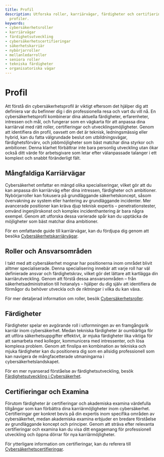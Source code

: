 ```yaml
---
title: Profil
description: Utforska roller, karriärvägar, färdigheter och certifieringar inom cybersäkerhet
  profiler.
keywords:
- cybersäkerhetsroller
- karriärvägar
- färdighetsutveckling
- cybersäkerhetscertifieringar
- säkerhetskarriär
- nybörjarroller
- mellanledarroller
- seniora roller
- tekniska färdigheter
- organisatoriska vägar
---
```


# Profil

Att förstå din cybersäkerhetsprofil är viktigt eftersom det hjälper dig att definiera var du befinner dig i din professionella resa och vart du vill nå. En cybersäkerhetsprofil kombinerar dina aktuella färdigheter, erfarenheter, intressen och mål, och fungerar som en vägkarta för att anpassa dina karriärval med rätt roller, certifieringar och utvecklingsmöjligheter. Genom att identifiera din profil, oavsett om det är teknisk, ledningsmässig eller hybrid, kan du fatta välgrundade beslut om utbildningsvägar, färdighetsförvärv, och jobbmöjligheter som bäst matchar dina styrkor och ambitioner. Denna klarhet förbättrar inte bara personlig utveckling utan ökar också ditt värde för arbetsgivare som letar efter välanpassade talanger i ett komplext och snabbt föränderligt fält.

## Mångfaldiga Karriärvägar

Cybersäkerhet omfattar en mängd olika specialiseringar, vilket gör att du kan anpassa din karriärväg efter dina intressen, färdigheter och ambitioner. Nybörjarroller kan fokusera på grundläggande säkerhetskoncept, såsom övervakning av system eller hantering av grundläggande incidenter. Mer avancerade positioner kan kräva djup teknisk expertis – penetrationstester, omvänd ingenjörskonst och komplex incidenthantering är bara några exempel. Genom att utforska dessa varierade spår kan du upptäcka de möjligheter som bäst matchar dina ambitioner.

För en omfattande guide till karriärvägar, kan du fördjupa dig genom att besöka [Cybersäkerhetskarriärvägar](career/profile/career_paths).

## Roller och Ansvarsområden

I takt med att cybersäkerhet mognar har positionerna inom området blivit alltmer specialiserade. Denna specialisering innebär att varje roll har väl definierade ansvar och färdighetskrav, vilket gör det lättare att kartlägga din karriärutveckling. Genom att förstå dessa ansvarsområden – från säkerhetsadministration till hotanalys – hjälper du dig själv att identifiera de förmågor du behöver utveckla och de riktningar i vilka du kan växa.

För mer detaljerad information om roller, besök [Cybersäkerhetsroller](career/profile/roles).

## Färdigheter

Färdigheter spelar en avgörande roll i utformningen av en framgångsrik karriär inom cybersäkerhet. Medan tekniska färdigheter är oumbärliga för att utföra säkerhetsuppgifter effektivt, är mjuka färdigheter lika viktiga för att samarbeta med kollegor, kommunicera med intressenter, och lösa komplexa problem. Genom att finslipa en kombination av tekniska och mjuka färdigheter kan du positionera dig som en allsidig professionell som kan navigera de mångfacetterade utmaningarna i cybersäkerhetslandskapet.

För en mer nyanserad förståelse av färdighetsutveckling, besök [Färdighetsutveckling i Cybersäkerhet](career/profile/skill_development).

## Certifieringar och Examina

Förutom färdigheter är certifieringar och akademiska examina värdefulla tillgångar som kan förbättra dina karriärmöjligheter inom cybersäkerhet. Certifieringar ger konkret bevis på din expertis inom specifika områden av cybersäkerhet, medan akademiska examina erbjuder en bredare förståelse av grundläggande koncept och principer. Genom att sträva efter relevanta certifieringar och examina kan du visa ditt engagemang för professionell utveckling och öppna dörrar för nya karriärmöjligheter.

För ytterligare information om certifieringar, kan du referera till [Cybersäkerhetscertifieringar](career/profile/certifications).